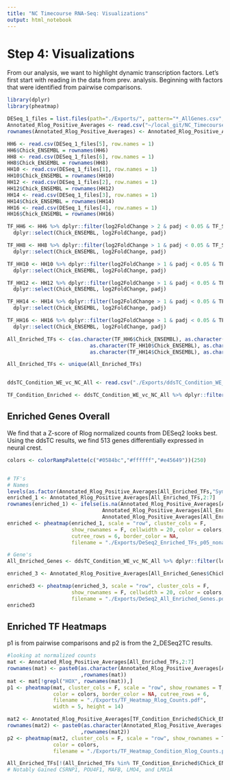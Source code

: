 ```yaml
---
title: "NC Timecourse RNA-Seq: Visualizations"
output: html_notebook
---
```


# Step 4: Visualizations

From our analysis, we want to highlight dynamic transcription factors.
Let's first start with reading in the data from prev. analysis. Beginning with factors that were identified from pairwise comparisons.

```r
library(dplyr)
library(pheatmap)

DESeq_1_files = list.files(path="./Exports/", pattern="*_AllGenes.csv", full.names=TRUE)
Annotated_Rlog_Positive_Averages <- read.csv("~/local_git/NC_Timecourse/RNA-Seq/Exports/Annotated_Rlog_Positive_Averages2.csv", row.names=1, stringsAsFactors=FALSE)
rownames(Annotated_Rlog_Positive_Averages) <- Annotated_Rlog_Positive_Averages$Chick_ENSEMBL

HH6 <- read.csv(DESeq_1_files[5], row.names = 1)
HH6$Chick_ENSEMBL = rownames(HH6)
HH8 <- read.csv(DESeq_1_files[6], row.names = 1)
HH8$Chick_ENSEMBL = rownames(HH8)
HH10 <- read.csv(DESeq_1_files[1], row.names = 1)
HH10$Chick_ENSEMBL = rownames(HH10)
HH12 <- read.csv(DESeq_1_files[2], row.names = 1)
HH12$Chick_ENSEMBL = rownames(HH12)
HH14 <- read.csv(DESeq_1_files[3], row.names = 1)
HH14$Chick_ENSEMBL = rownames(HH14)
HH16 <- read.csv(DESeq_1_files[4], row.names = 1)
HH16$Chick_ENSEMBL = rownames(HH16)

TF_HH6 <- HH6 %>% dplyr::filter(log2FoldChange > 2 & padj < 0.05 & TF_Status == "Transcription Factor") %>%
  dplyr::select(Chick_ENSEMBL, log2FoldChange, padj)

TF_HH8 <- HH8 %>% dplyr::filter(log2FoldChange > 1 & padj < 0.05 & TF_Status == "Transcription Factor") %>%
  dplyr::select(Chick_ENSEMBL, log2FoldChange, padj)

TF_HH10 <- HH10 %>% dplyr::filter(log2FoldChange > 1 & padj < 0.05 & TF_Status == "Transcription Factor") %>%
  dplyr::select(Chick_ENSEMBL, log2FoldChange, padj)

TF_HH12 <- HH12 %>% dplyr::filter(log2FoldChange > 1 & padj < 0.05 & TF_Status == "Transcription Factor") %>%
  dplyr::select(Chick_ENSEMBL, log2FoldChange, padj)

TF_HH14 <- HH14 %>% dplyr::filter(log2FoldChange > 1 & padj < 0.05 & TF_Status == "Transcription Factor") %>%
  dplyr::select(Chick_ENSEMBL, log2FoldChange, padj)

TF_HH16 <- HH16 %>% dplyr::filter(log2FoldChange > 1 & padj < 0.05 & TF_Status == "Transcription Factor") %>%
  dplyr::select(Chick_ENSEMBL, log2FoldChange, padj)

All_Enriched_TFs <- c(as.character(TF_HH6$Chick_ENSEMBL), as.character(TF_HH8$Chick_ENSEMBL),
                           as.character(TF_HH10$Chick_ENSEMBL), as.character(TF_HH12$Chick_ENSEMBL),
                           as.character(TF_HH14$Chick_ENSEMBL), as.character(TF_HH16$Chick_ENSEMBL))

All_Enriched_TFs <- unique(All_Enriched_TFs)


ddsTC_Condition_WE_vc_NC_All <- read.csv("./Exports/ddsTC_Condition_WE_vc_NC_All.csv", stringsAsFactors=FALSE)

TF_Condition_Enriched <- ddsTC_Condition_WE_vc_NC_All %>% dplyr::filter(log2FoldChange > 0.5 & padj < 0.05 & TF_Status == "Transcription Factor") %>%  dplyr::select(Chick_ENSEMBL, log2FoldChange, padj)

```

## Enriched Genes Overall
We find that a Z-score of Rlog normalized counts from DESeq2 looks best. Using the ddsTC results, we find 513 genes differentially expressed in neural crest.
```r
colors <- colorRampPalette(c("#0584bc","#ffffff","#e45649"))(250)


# TF's
# Names 
levels(as.factor(Annotated_Rlog_Positive_Averages[All_Enriched_TFs,"Symbol"]))
enriched_1 <- Annotated_Rlog_Positive_Averages[All_Enriched_TFs,2:7]
rownames(enriched_1) <- ifelse(is.na(Annotated_Rlog_Positive_Averages[All_Enriched_TFs,"Symbol"]), 
                               Annotated_Rlog_Positive_Averages[All_Enriched_TFs,"Chick_ENSEMBL"],
                               Annotated_Rlog_Positive_Averages[All_Enriched_TFs,"Symbol"])
enriched <- pheatmap(enriched_1, scale = "row", cluster_cols = F,
                     show_rownames = F, cellwidth = 20, color = colors,
                     cutree_rows = 6, border_color = NA, 
                     filename = "./Exports/DeSeq2_Enriched_TFs_p05_nonames.pdf", width = 5, height = 6)

# Gene's
All_Enriched_Genes <- ddsTC_Condition_WE_vc_NC_All %>% dplyr::filter(log2FoldChange > 0.5 & padj < 0.05)

enriched_3 <- Annotated_Rlog_Positive_Averages[All_Enriched_Genes$Chick_ENSEMBL,2:7]

enriched3 <- pheatmap(enriched_3, scale = "row", cluster_cols = F,
                     show_rownames = F, cellwidth = 20, color = colors,
                     filename = "./Exports/DeSeq2_All_Enriched_Genes.pdf", width = 6, height = 8)
enriched3
```


## Enriched TF Heatmaps
p1 is from pairwise comparisons and p2 is from the 2_DESeq2TC results.
```r
#looking at normalized counts
mat <- Annotated_Rlog_Positive_Averages[All_Enriched_TFs,2:7]
rownames(mat) <- paste0(as.character(Annotated_Rlog_Positive_Averages[All_Enriched_TFs,8]), "_"
                        ,rownames(mat))
mat <- mat[!grepl("HOX", rownames(mat)),]
p1 <- pheatmap(mat, cluster_cols = F, scale = "row", show_rownames = T, cellwidth = 15,
               color = colors, border_color = NA, cutree_rows = 6,
               filename = "./Exports/TF_Heatmap_Rlog_Counts.pdf",
               width = 5, height = 14)

mat2 <- Annotated_Rlog_Positive_Averages[TF_Condition_Enriched$Chick_ENSEMBL,2:7]
rownames(mat2) <- paste0(as.character(Annotated_Rlog_Positive_Averages[TF_Condition_Enriched$Chick_ENSEMBL,8]), "_"
                        ,rownames(mat2))
p2 <- pheatmap(mat2, cluster_cols = F, scale = "row", show_rownames = T, cellwidth = 15,
               color = colors,
               filename = "./Exports/TF_Heatmap_Condition_Rlog_Counts.pdf",width = 6, height = 8)

All_Enriched_TFs[!(All_Enriched_TFs %in% TF_Condition_Enriched$Chick_ENSEMBL)]
# Notably Gained CSRNP1, POU4F1, MAFB, LMO4, and LMX1A

```

